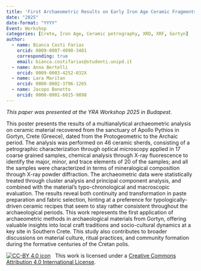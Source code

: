 ```yaml
---
title: 'First Archaeometric Results on Early Iron Age Ceramic Fragments from the Sanctuary of Apollo Pythios in Gortyn, Crete'
date: "2025"
date-format: "YYYY"
Event: Workshop
categories: [Crete, Iron Age, Ceramic petrography, XRD, XRF, Gortyn]
author: 
  - name: Bianca Costi Farias
    orcid: 0009-0007-4090-3481
    corresponding: true
    email: bianca.costifarias@studenti.unipd.it
  - name: Anna Bertelli
    orcid: 0009-0003-4252-032X
  - name: Lara Maritan
    orcid: 0000-0002-3796-1265
  - name: Jacopo Bonetto
    orcid: 0000-0001-6015-9898
---
```


*This paper was presented at the YRA Workshop 2025 in Budapest.*

This poster presents the results of a multianalytical archaeometric analysis on ceramic material recovered from the sanctuary of Apollo Pythios in Gortyn, Crete (Greece), dated from the Protogeometric to the Archaic period. The analysis was performed on 46 ceramic sherds, consisting of a petrographic characterization through optical microscopy applied in 17 coarse grained samples, chemical analysis through X-ray fluorescence to identify the major, minor, and trace elements of 20 of the samples; and all the samples were characterized in terms of mineralogical composition through X-ray powder diffraction. The archaeometric data were statistically treated through cluster analysis and principal component analysis, and combined with the material’s typo-chronological and macroscopic evaluation. The results reveal both continuity and transformation in paste preparation and fabric selection, hinting at a preference for typologically-driven ceramic recipes that seem to stay rather consistent throughout the archaeological periods. This work represents the first application of archaeometric methods in archaeological materials from Gortyn, offering valuable insights into local craft traditions and socio-cultural dynamics at a key site in Southern Crete. This study also contributes to broader discussions on material culture, ritual practices, and community formation during the formative centuries of the Cretan polis.

[![CC-BY 4.0 icon](https://i.creativecommons.org/l/by/4.0/88x31.png)](http://creativecommons.org/licenses/by/4.0/)&nbsp;&nbsp; This work is licensed under a [Creative Commons Attribution 4.0 International License](https://creativecommons.org/licenses/by/4.0/). 
